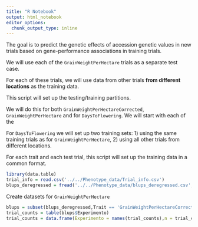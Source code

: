```yaml
---
title: "R Notebook"
output: html_notebook
editor_options: 
  chunk_output_type: inline
---
```


The goal is to predict the genetic effects of accession genetic values in new trials based on gene-performance associations in training trials.

We will use each of the `GrainWeightPerHectare` trials as a separate test case.

For each of these trials, we will use data from other trials **from different locations** as the training data.

This script will set up the testing/training partitions.

We will do this for both `GrainWeightPerHectareCorrected`, `GrainWeightPerHectare` and for `DaysToFlowering`. We will start with each of the

For `DaysToFlowering` we will set up two training sets: 1) using the same training trials as for `GrainWeightPerHectare`, 2) using all other trials from different locations.

For each trait and each test trial, this script will set up the training data in a common format.

```r
library(data.table)
trial_info = read.csv('../../Phenotype_data/Trial_info.csv')
blups_deregressed = fread('../../Phenotype_data/blups_deregressed.csv',data.table=F)
```

Create datasets for `GrainWeightPerHectare`

```r
blups = subset(blups_deregressed,Trait == 'GrainWeightPerHectareCorrected')
trial_counts = table(blups$Experimento)
trial_counts = data.frame(Experimento = names(trial_counts),n = trial_counts,Localidad = trial_info$Localidad[match(names(trial_counts),trial_info$Experimento)],Localidad = trial_info$Classification[match(names(trial_counts),trial_info$Experimento)])
```
